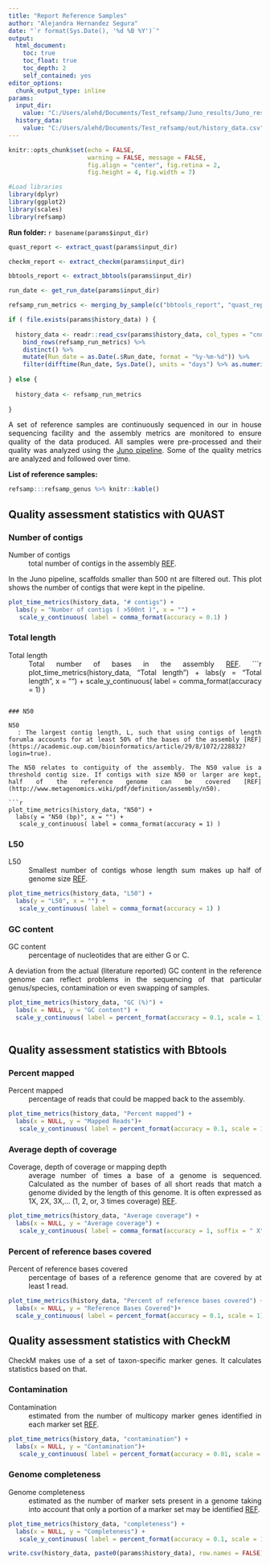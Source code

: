 ```yaml
---
title: "Report Reference Samples"
author: "Alejandra Hernandez Segura"
date: "`r format(Sys.Date(), '%d %B %Y')`"
output: 
  html_document:
    toc: true
    toc_float: true
    toc_depth: 2
    self_contained: yes
editor_options: 
  chunk_output_type: inline
params:
  input_dir:
    value: "C:/Users/alehd/Documents/Test_refsamp/Juno_results/Juno_results/200922_NB502001_0153_AHGNLNAFX2_0007/"
  history_data: 
    value: "C:/Users/alehd/Documents/Test_refsamp/out/history_data.csv"
---
```


<style>
body {
text-align: justify}
</style>


```r
knitr::opts_chunk$set(echo = FALSE, 
                      warning = FALSE, message = FALSE,
                      fig.align = "center", fig.retina = 2,
                      fig.height = 4, fig.width = 7)

#Load libraries 
library(dplyr)
library(ggplot2)
library(scales)
library(refsamp)

```

**Run folder:** ```r basename(params$input_dir)```

```r

quast_report <- extract_quast(params$input_dir)

checkm_report <- extract_checkm(params$input_dir)

bbtools_report <- extract_bbtools(params$input_dir)

run_date <- get_run_date(params$input_dir)

```

```r

refsamp_run_metrics <- merging_by_sample(c("bbtools_report", "quast_report", "checkm_report"), run_date = run_date)

if ( file.exists(params$history_data) ) {
  
  history_data <- readr::read_csv(params$history_data, col_types = "cnnnnnnnnnnncc") %>%
    bind_rows(refsamp_run_metrics) %>%
    distinct() %>%
    mutate(Run_date = as.Date(.$Run_date, format = "%y-%m-%d")) %>%
    filter(difftime(Run_date, Sys.Date(), units = "days") %>% as.numeric() %>% `>`(-180))
  
} else {
  
  history_data <- refsamp_run_metrics
  
}

```

A set of reference samples are continuously sequenced in our in house sequencing facility and the assembly metrics are monitored to ensure quality of the data produced. All samples were pre-processed and their quality was analyzed using the [Juno pipeline](https://github.com/AleSR13/Juno_pipeline). Some of the quality metrics are analyzed and followed over time.

**List of reference samples:**

```r

refsamp:::refsamp_genus %>% knitr::kable()

```

## Quality assessment statistics with QUAST

### Number of contigs

Number of contigs
  : total number of contigs in the assembly [REF](https://academic.oup.com/bioinformatics/article/29/8/1072/228832?login=true).

In the Juno pipeline, scaffolds smaller than 500 nt are filtered out. This plot shows the number of contigs that were kept in the pipeline.

```r

plot_time_metrics(history_data, "# contigs") +
  labs(y = "Number of contigs ( >500nt )", x = "") +
   scale_y_continuous( label = comma_format(accuracy = 0.1) )

```

### Total length

Total length
  : Total number of bases in the assembly [REF](https://academic.oup.com/bioinformatics/article/29/8/1072/228832?login=true). 
```r

plot_time_metrics(history_data, "Total length") + 
   labs(y = "Total length", x = "") +
   scale_y_continuous( label = comma_format(accuracy = 1) )
 
```

### N50

N50 
  : The largest contig length, L, such that using contigs of length forumla accounts for at least 50% of the bases of the assembly [REF](https://academic.oup.com/bioinformatics/article/29/8/1072/228832?login=true). 
  
The N50 relates to contiguity of the assembly. The N50 value is a threshold contig size. If contigs with size N50 or larger are kept, half of the reference genome can be covered [REF](http://www.metagenomics.wiki/pdf/definition/assembly/n50).

```r

plot_time_metrics(history_data, "N50") + 
  labs(y = "N50 (bp)", x = "") +
   scale_y_continuous( label = comma_format(accuracy = 1) )

```

### L50

L50
  : Smallest number of contigs whose length sum makes up half of genome size [REF](https://en.wikipedia.org/wiki/N50,_L50,_and_related_statistics).

```r

plot_time_metrics(history_data, "L50") + 
  labs(y = "L50", x = "") +
   scale_y_continuous( label = comma_format(accuracy = 1) )

```

### GC content

GC content
  : percentage of nucleotides that are either G or C. 
  
A deviation from the actual (literature reported) GC content in the reference genome can reflect problems in the sequencing of that particular genus/species, contamination or even swapping of samples. 

```r

plot_time_metrics(history_data, "GC (%)") + 
  labs(x = NULL, y = "GC content") +
  scale_y_continuous( label = percent_format(accuracy = 0.1, scale = 1) )
  

```


## Quality assessment statistics with Bbtools

### Percent mapped

Percent mapped
  : percentage of reads that could be mapped back to the assembly.

```r

plot_time_metrics(history_data, "Percent mapped") + 
  labs(x = NULL, y = "Mapped Reads")+
   scale_y_continuous( label = percent_format(accuracy = 0.1, scale = 1) )

```

### Average depth of coverage 

Coverage, depth of coverage or mapping depth
  : average number of times a base of a genome is sequenced. Calculated as the number of bases of all short reads that match a genome divided by the length of this genome. It is often expressed as 1X, 2X, 3X,... (1, 2, or, 3 times coverage) [REF](http://www.metagenomics.wiki/pdf/definition/coverage-read-depth).

```r

plot_time_metrics(history_data, "Average coverage") + 
  labs(x = NULL, y = "Average coverage") +
   scale_y_continuous( label = comma_format(accuracy = 1, suffix = " X") )

```

### Percent of reference bases covered

Percent of reference bases covered 
  : percentage of bases of a reference genome that are covered by at least 1 read. 


```r

plot_time_metrics(history_data, "Percent of reference bases covered") + 
  labs(x = NULL, y = "Reference Bases Covered")+
  scale_y_continuous( label = percent_format(accuracy = 0.1, scale = 1) )

```

## Quality assessment statistics with CheckM

CheckM makes use of a set of taxon-specific marker genes. It calculates statistics based on that.

### Contamination

Contamination
  : estimated from the number of multicopy marker genes identified in each marker set [REF](https://www.ncbi.nlm.nih.gov/pmc/articles/PMC4484387/).

```r

plot_time_metrics(history_data, "contamination") + 
  labs(x = NULL, y = "Contamination")+
   scale_y_continuous( label = percent_format(accuracy = 0.01, scale = 1) )

```

### Genome completeness

Genome completeness
  : estimated as the number of marker sets present in a genome taking into account that only a portion of a marker set may be identified [REF](https://www.ncbi.nlm.nih.gov/pmc/articles/PMC4484387/).

```r

plot_time_metrics(history_data, "completeness") + 
  labs(x = NULL, y = "Completeness") +
   scale_y_continuous( label = percent_format(accuracy = 0.1, scale = 1) )

```


```r

write.csv(history_data, paste0(params$history_data), row.names = FALSE)

```
